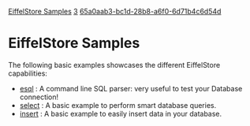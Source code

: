 [[Property:title|EiffelStore Samples]]
[[Property:weight|3]]
[[Property:uuid|65a0aab3-bc1d-28b8-a6f0-6d71b4c6d54d]]
=EiffelStore Samples=

The following basic examples showcases the different EiffelStore capabilities:
*  [[Esql Sample|esql]] : A command line SQL parser: very useful to test your Database connection! 
*  [[Selector Sample|select]] : A basic example to perform smart database queries. 
*  [[Inserter Sample|insert]] : A basic example to easily insert data in your database. 




